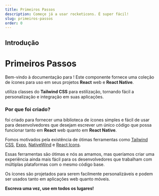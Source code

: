 ```yaml
---
title: Primeiros Passos
description: Começe já a usar rocketicons. É super fácil!
slug: primeiros-passos
order: 0
---
```



## Introdução

# Primeiros Passos

Bem-vindo à documentação para <RocketIconsTextDefault />!
Este componente fornece uma coleção de ícones para uso em seus projetos <SiReact className="-mt-1 icon-sky-800" /> **React** web e **React Native**.

<RocketIconsTextDefault /> utiliza classes do **Tailwind CSS** para estilização, tornando fácil a
personalização e integração em suas aplicações.

### Por que foi criado?

<RocketIconsTextDefault /> foi criado para fornecer uma biblioteca de ícones simples e fácil de
usar para desenvolvedores que desejam escrever um único código que possa funcionar tanto em
**React** web quanto em **React Native**. 

Fomos motivados pela existência de ótimas ferramentas como <SiTailwindcss className="-mt-1" /> [Tailwind CSS](https://tailwindcss.com/),
<SiExpo className="-mt-1" /> [Expo](https://expo.dev/),
<SiReact className="-mt-1 icon-sky-500" /> [NativeWind](https://nativewind.dev) e
<SiReact className="-mt-1 icon-red-800" /> [React Icons](https://react-icons.github.io/react-icons/). 

Essas ferramentas são ótimas e nós as amamos, mas queríamos criar uma experiência ainda mais fácil
para os desenvolvedores que trabalham com múltiplas plataformas com o mesmo código base.

Os ícones são projetados para serem facilmente personalizáveis e podem ser usados tanto em aplicações web
quanto móveis.

**Escreva uma vez, use em todos os lugares!**

<Instalacao />

<Configuracao />

<Personalizacao />

<Contribuicao />
